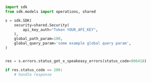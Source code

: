 ```python showLineNumbers copy filename="Status Get X Speakeasy Errors usage example"
import sdk
from sdk.models import operations, shared

s = sdk.SDK(
    security=shared.Security(
        api_key_auth="Token YOUR_API_KEY",
    ),
    global_path_param=100,
    global_query_param='some example global query param',
)


res = s.errors.status_get_x_speakeasy_errors(status_code=906418)

if res.status_code == 200:
    # handle response
```
